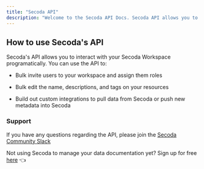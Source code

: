 ```yaml
---
title: "Secoda API"
description: "Welcome to the Secoda API Docs. Secoda API allows you to interact with your Secoda workspace through a HTTP API."
---
```


## **How to use Secoda's API**

Secoda's API allows you to interact with your Secoda Workspace programatically. You can use the API to:

* Bulk invite users to your workspace and assign them roles

* Bulk edit the name, descriptions, and tags on your resources

* Build out custom integrations to pull data from Secoda or push new metadata into Secoda

### Support

If you have any questions regarding the API, please join the [Secoda Community Slack](https://via.intercom.io/c?url=https%3A%2F%2Fjoin.slack.com%2Ft%2Fsecodacommunity%2Fshared%5Finvite%2Fzt-mhnu278g-FktKZmZ51SDQtlu3NRAxqg&h=13f5aaa171821956434fc25f4c759a803f98a84f-dssmg53d%5F11:24933&l=d215b12164c764d92e3bca464c2434cae72f7a22-8270396)

Not using Secoda to manage your data documentation yet? Sign up for free [here](https://app.secoda.co/) 👈